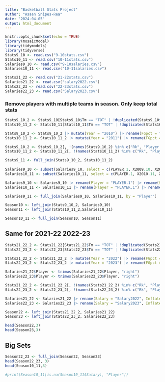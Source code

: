 ```yaml
---
title: "Basketball Stats Project"
author: "Asaan Snipes-Rea"
date: "2024-04-05"
output: html_document
---
```


```r
knitr::opts_chunk$set(echo = TRUE)
library(mosaicModel)
library(tidymodels)
library(tidyverse)
Stats9_10 <- read.csv("9-10stats.csv")
Stats10_11 <- read.csv("10-11stats.csv")
Salaries9_10 <- read.csv("9-10salaries.csv")
Salaries10_11 <- read.csv("10-11salaries.csv")

Stats21_22 <- read.csv("21-22stats.csv")
Salaries21_22 <- read.csv("salary2022.csv")
Stats22_23 <- read.csv("22-23stats.csv")
Salaries22_23 <- read.csv("Salary2023.csv")
```

### Remove players with multiple teams in season. Only keep total stats

```r
Stats9_10_2 <- Stats9_10[Stats9_10$Tm == "TOT" | !duplicated(Stats9_10$Player),]
Stats10_11_2 <- Stats10_11[Stats10_11$Tm == "TOT" | !duplicated(Stats10_11$Player),]

Stats9_10_2 <- Stats9_10_2 |> mutate(Year = "2010") |> rename(FGpct = "FG.") |> rename(X3Ppct = "X3P.") |> rename(X2Ppct = "X2P.") |> rename(eFGpct = "eFG.") |> rename(FTpct = "FT.")
Stats10_11_2 <- Stats10_11_2 |> mutate(Year = "2011") |> rename(FGpct = "FG.") |> rename(X3Ppct = "X3P.") |> rename(X2Ppct = "X2P.") |> rename(eFGpct = "eFG.") |> rename(FTpct = "FT.")

Stats9_10_2 <- Stats9_10_2[, !(names(Stats9_10_2) %in% c("Rk", "Player.additional"))]
Stats10_11_2 <- Stats10_11_2[, !(names(Stats10_11_2) %in% c("Rk", "Player.additional"))]

Stats9_11 <- full_join(Stats9_10_2, Stats10_11_2)
    
Salaries9_10 <- subset(Salaries9_10, select = c(PLAYER.1, X2009.10, X2009.10...))
Salaries10_11 <- subset(Salaries10_11, select = c(PLAYER.1, X2010.11, X2010.11...))

Salaries9_10 <- Salaries9_10 |> rename(Player = "PLAYER.1") |> rename(Salary = "X2009.10") |> rename(Inflated = "X2009.10...")
Salaries10_11 <- Salaries10_11 |> rename(Player = "PLAYER.1") |> rename(Salary = "X2010.11") |> rename(Inflated = "X2010.11...")

Salaries9_11 <- full_join(Salaries9_10, Salaries10_11, by = "Player")

Season10 <- left_join(Stats9_10_2, Salaries9_10)
Season11 <- left_join(Stats10_11_2,Salaries10_11)

Season10_11 <- full_join(Season10, Season11)

```

## Same for 2021-22 2022-23

```r
Stats21_22_2 <- Stats21_22[Stats21_22$Tm == "TOT" | !duplicated(Stats21_22$Player),]
Stats22_23_2 <- Stats22_23[Stats22_23$Tm == "TOT" | !duplicated(Stats22_23$Player),]

Stats21_22_2 <- Stats21_22_2 |> mutate(Year = "2022") |> rename(FGpct = "FG.") |> rename(X3Ppct = "X3P.") |> rename(X2Ppct = "X2P.") |> rename(eFGpct = "eFG.") |> rename(FTpct = "FT.")
Stats22_23_2 <- Stats22_23_2 |> mutate(Year = "2023") |> rename(FGpct = "FG.") |> rename(X3Ppct = "X3P.") |> rename(X2Ppct = "X2P.") |> rename(eFGpct = "eFG.") |> rename(FTpct = "FT.")

Salaries21_22$Player <- trimws(Salaries21_22$Player, "right")
Salaries22_23$Player <- trimws(Salaries22_23$Player, "right")

Stats21_22_2 <- Stats21_22_2[, !(names(Stats21_22_2) %in% c("Rk", "Player.additional"))] 
Stats22_23_2 <- Stats22_23_2[, !(names(Stats22_23_2) %in% c("Rk", "Player.additional"))]

Salaries21_22 <- Salaries21_22 |> rename(Salary = "Salary2022", Inflated = "Inflated2022")
Salaries22_23 <- Salaries22_23 |> rename(Salary = "Salary2023", Inflated = "Inflated2023")

Season22 <- left_join(Stats21_22_2, Salaries21_22)
Season23 <- left_join(Stats22_23_2, Salaries22_23)

head(Season22,3)
head(Season23,3)

```

## Big Sets

```r
Season22_23 <- full_join(Season22, Season23)
head(Season22_23, 3)
head(Season10_11,3)

#print(Season10_11[is.na(Season10_11$Salary), "Player"])
```
